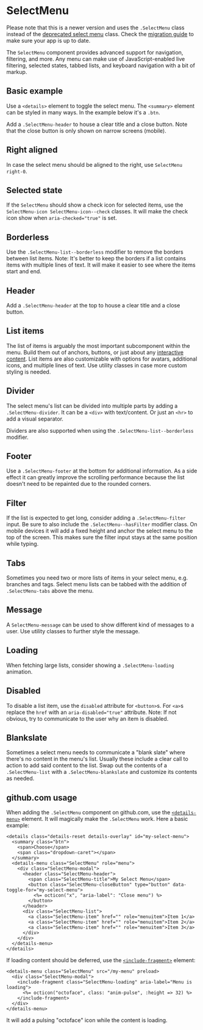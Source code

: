 

<Meta title="Deprecated/SelectMenu" />

# SelectMenu

Please note that this is a newer version and uses the `.SelectMenu` class instead of the <a href="/css/components/select-menu-deprecated">deprecated select menu</a> class. Check the <a href="/css/components/select-menu-deprecated">migration guide</a> to make sure your app is up to date.

The `SelectMenu` component provides advanced support for navigation, filtering, and more. Any menu can make use of JavaScript-enabled live filtering, selected states, tabbed lists, and keyboard navigation with a bit of markup.

## Basic example

Use a `<details>` element to toggle the select menu. The `<summary>` element can be styled in many ways. In the example below it's a `.btn`.

<Story story={SelectMenuStories.Default} />

Add a `.SelectMenu-header` to house a clear title and a close button. Note that the close button is only shown on narrow screens (mobile).

## Right aligned

In case the select menu should be aligned to the right, use `SelectMenu right-0`.

<Story story={SelectMenuStories.RightAligned} />

## Selected state

If the `SelectMenu` should show a check icon for selected items, use the `SelectMenu-icon SelectMenu-icon--check` classes. It will make the check icon show when `aria-checked="true"` is set.

<Story story={SelectMenuStories.SelectedState} />

## Borderless

Use the `.SelectMenu-list--borderless` modifier to remove the borders between list items. Note: It's better to keep the borders if a list contains items with multiple lines of text. It will make it easier to see where the items start and end.

<Story story={SelectMenuStories.Borderless} />

## Header

Add a `.SelectMenu-header` at the top to house a clear title and a close button.

<Story story={SelectMenuStories.Header} />

## List items

The list of items is arguably the most important subcomponent within the menu. Build them out of anchors, buttons, or just about any [interactive content](http://w3c.github.io/html/dom.html#interactive-content). List items are also customizable with options for avatars, additional icons, and multiple lines of text. Use utility classes in case more custom styling is needed.

<Story story={SelectMenuStories.ListItems} />

## Divider

The select menu's list can be divided into multiple parts by adding a `.SelectMenu-divider`. It can be a `<div>` with text/content. Or just an `<hr>` to add a visual separator.

Dividers are also supported when using the `.SelectMenu-list--borderless` modifier.

<Story story={SelectMenuStories.Divider} />

## Footer

Use a `.SelectMenu-footer` at the bottom for additional information. As a side effect it can greatly improve the scrolling performance because the list doesn't need to be repainted due to the rounded corners.

<Story story={SelectMenuStories.Footer} />

## Filter

If the list is expected to get long, consider adding a `.SelectMenu-filter` input. Be sure to also include the `.SelectMenu--hasFilter` modifier class. On mobile devices it will add a fixed height and anchor the select menu to the top of the screen. This makes sure the filter input stays at the same position while typing.

<Story story={SelectMenuStories.Filter} />

## Tabs

Sometimes you need two or more lists of items in your select menu, e.g. branches and tags. Select menu lists can be tabbed with the addition of `.SelectMenu-tabs` above the menu.

<Story story={SelectMenuStories.Tabs} />

## Message

A `SelectMenu-message` can be used to show different kind of messages to a user. Use utility classes to further style the message.

<Story story={SelectMenuStories.Message} />

## Loading

When fetching large lists, consider showing a `.SelectMenu-loading` animation.

<Story story={SelectMenuStories.Loading} />

## Disabled

To disable a list item, use the `disabled` attribute for `<button>`s. For `<a>`s replace the `href` with an `aria-disabled="true"` attribute. Note: If not obvious, try to communicate to the user why an item is disabled.

<Story story={SelectMenuStories.Disabled} />

## Blankslate

Sometimes a select menu needs to communicate a "blank slate" where there's no content in the menu's list. Usually these include a clear call to action to add said content to the list. Swap out the contents of a `.SelectMenu-list` with a `.SelectMenu-blankslate` and customize its contents as needed.

<Story story={SelectMenuStories.BlankSlate} />

## github.com usage

When adding the `.SelectMenu` component on github.com, use the [`<details-menu>`](https://github.com/github/details-menu-element) element. It will magically make the `.SelectMenu` work. Here a basic example:

```erb
<details class="details-reset details-overlay" id="my-select-menu">
  <summary class="btn">
    <span>Choose</span>
    <span class="dropdown-caret"></span>
  </summary>
  <details-menu class="SelectMenu" role="menu">
    <div class="SelectMenu-modal">
      <header class="SelectMenu-header">
        <span class="SelectMenu-title">My Select Menu</span>
        <button class="SelectMenu-closeButton" type="button" data-toggle-for="my-select-menu">
          <%= octicon("x", "aria-label": "Close menu") %>
        </button>
      </header>
      <div class="SelectMenu-list">
        <a class="SelectMenu-item" href="" role="menuitem">Item 1</a>
        <a class="SelectMenu-item" href="" role="menuitem">Item 2</a>
        <a class="SelectMenu-item" href="" role="menuitem">Item 3</a>
      </div>
    </div>
  </details-menu>
</details>
```

If loading content should be deferred, use the [`<include-fragment>`](https://github.com/github/details-menu-element) element:

```erb
<details-menu class="SelectMenu" src="/my-menu" preload>
  <div class="SelectMenu-modal">
    <include-fragment class="SelectMenu-loading" aria-label="Menu is loading">
      <%= octicon("octoface", class: "anim-pulse", :height => 32) %>
    </include-fragment>
  </div>
</details-menu>
```

It will add a pulsing "octoface" icon while the content is loading.
